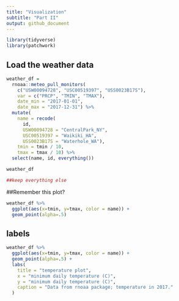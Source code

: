 ```yaml
---
title: "Visualization"
subtitle: "Part II"
output: github_document
---
```


```r
library(tidyverse)
library(patchwork)
```

## Load the weather data

```r
weather_df = 
  rnoaa::meteo_pull_monitors(
    c("USW00094728", "USC00519397", "USS0023B17S"),
    var = c("PRCP", "TMIN", "TMAX"), 
    date_min = "2017-01-01",
    date_max = "2017-12-31") %>%
  mutate(
    name = recode(
      id, 
      USW00094728 = "CentralPark_NY", 
      USC00519397 = "Waikiki_HA",
      USS0023B17S = "Waterhole_WA"),
    tmin = tmin / 10,
    tmax = tmax / 10) %>%
  select(name, id, everything())

weather_df

##keep everything else
```


##Remember this plot?





```r
weather_df %>%
  ggplot(aes(x=tmin, y=tmax, color = name)) +
  geom_point(alpha=.5)
```





## labels

```r
weather_df %>%
  ggplot(aes(x=tmin, y=tmax, color = name)) +
  geom_point(alpha=.5) +
  labs(
    title = "temperature plot",
    x = "minimum daily temperature (C)",
    y = "minimum daily temperature (C)",
    caption = "Data from rnoaa package; temperature in 2017."
  )
```

